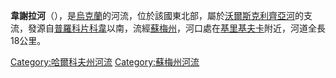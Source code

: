 '''韋謝拉河'''（{{lang-uk|Весела}}），是[[烏克蘭|烏克蘭]]的河流，位於該國東北部，屬於[[沃爾斯克利齊亞河|沃爾斯克利齊亞河]]的支流，發源自[[普羅科片科韋|普羅科片科韋]]以南，流經[[蘇梅州|蘇梅州]]，河口處在[[基里基夫卡|基里基夫卡]]附近，河道全長18公里。

{{DEFAULTSORT:Весела}}
[[Category:哈爾科夫州河流|Category:哈爾科夫州河流]]
[[Category:蘇梅州河流|Category:蘇梅州河流]]


{{Ukraine-river-stub}}